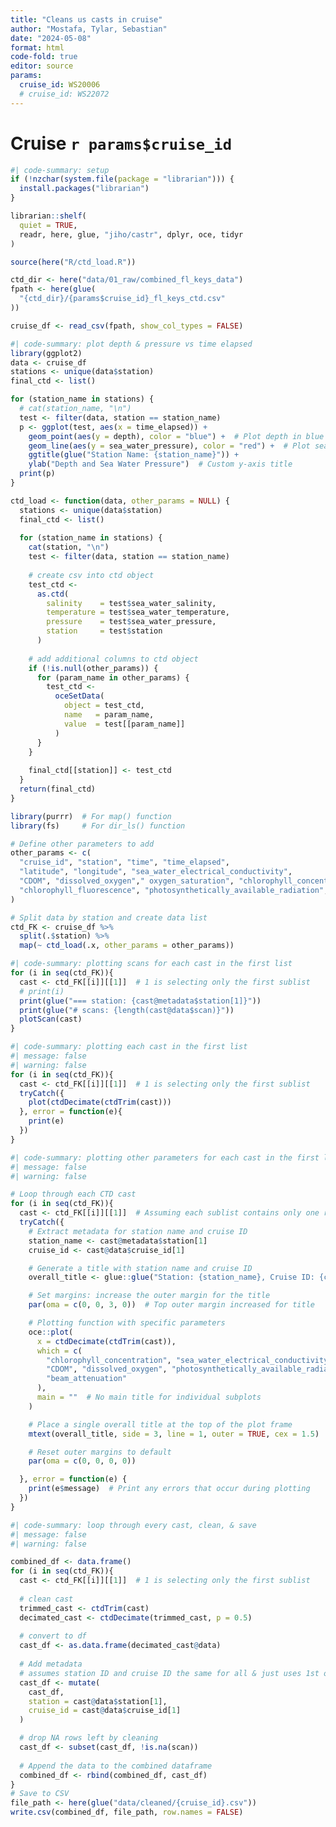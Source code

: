 ```yaml
---
title: "Cleans us casts in cruise"
author: "Mostafa, Tylar, Sebastian"
date: "2024-05-08"
format: html
code-fold: true
editor: source
params: 
  cruise_id: WS20006
  # cruise_id: WS22072
---
```

# Cruise `r params$cruise_id`

```R
#| code-summary: setup
if (!nzchar(system.file(package = "librarian"))) {
  install.packages("librarian")
}

librarian::shelf(
  quiet = TRUE,
  readr, here, glue, "jiho/castr", dplyr, oce, tidyr
)

source(here("R/ctd_load.R"))
```

```R
ctd_dir <- here("data/01_raw/combined_fl_keys_data")
fpath <- here(glue(
  "{ctd_dir}/{params$cruise_id}_fl_keys_ctd.csv"
))

cruise_df <- read_csv(fpath, show_col_types = FALSE)
```


```R
#| code-summary: plot depth & pressure vs time elapsed
library(ggplot2)
data <- cruise_df
stations <- unique(data$station)
final_ctd <- list()

for (station_name in stations) {
  # cat(station_name, "\n")
  test <- filter(data, station == station_name)
  p <- ggplot(test, aes(x = time_elapsed)) +
    geom_point(aes(y = depth), color = "blue") +  # Plot depth in blue
    geom_line(aes(y = sea_water_pressure), color = "red") +  # Plot sea water pressure in red
    ggtitle(glue("Station Name: {station_name}")) +
    ylab("Depth and Sea Water Pressure")  # Custom y-axis title
  print(p)
}
```

```R
ctd_load <- function(data, other_params = NULL) {
  stations <- unique(data$station)
  final_ctd <- list()
  
  for (station_name in stations) {
    cat(station, "\n")
    test <- filter(data, station == station_name)
    
    # create csv into ctd object
    test_ctd <-
      as.ctd(
        salinity    = test$sea_water_salinity,
        temperature = test$sea_water_temperature,
        pressure    = test$sea_water_pressure,
        station     = test$station
      )
    
    # add additional columns to ctd object
    if (!is.null(other_params)) {
      for (param_name in other_params) {
        test_ctd <-
          oceSetData(
            object = test_ctd,
            name   = param_name,
            value  = test[[param_name]]
          )
      }
    }
    
    final_ctd[[station]] <- test_ctd
  }
  return(final_ctd)
}
```

```R
library(purrr)  # For map() function
library(fs)     # For dir_ls() function

# Define other parameters to add
other_params <- c(
  "cruise_id", "station", "time", "time_elapsed", 
  "latitude", "longitude", "sea_water_electrical_conductivity", 
  "CDOM", "dissolved_oxygen"," oxygen_saturation", "chlorophyll_concentration", 
  "chlorophyll_fluorescence", "photosynthetically_available_radiation", "beam_attenuation","beam_transmission"
)

# Split data by station and create data list
ctd_FK <- cruise_df %>%
  split(.$station) %>%
  map(~ ctd_load(.x, other_params = other_params))
```


```R
#| code-summary: plotting scans for each cast in the first list 
for (i in seq(ctd_FK)){
  cast <- ctd_FK[[i]][[1]]  # 1 is selecting only the first sublist
  # print(i)
  print(glue("=== station: {cast@metadata$station[1]}"))
  print(glue("# scans: {length(cast@data$scan)}"))
  plotScan(cast)
}
```

```R
#| code-summary: plotting each cast in the first list 
#| message: false
#| warning: false
for (i in seq(ctd_FK)){
  cast <- ctd_FK[[i]][[1]]  # 1 is selecting only the first sublist
  tryCatch({
    plot(ctdDecimate(ctdTrim(cast)))
  }, error = function(e){
    print(e)
  })
}
```



```R
#| code-summary: plotting other parameters for each cast in the first list 
#| message: false
#| warning: false

# Loop through each CTD cast
for (i in seq(ctd_FK)){
  cast <- ctd_FK[[i]][[1]]  # Assuming each sublist contains only one relevant CTD object
  tryCatch({
    # Extract metadata for station name and cruise ID
    station_name <- cast@metadata$station[1]
    cruise_id <- cast@data$cruise_id[1]

    # Generate a title with station name and cruise ID
    overall_title <- glue::glue("Station: {station_name}, Cruise ID: {cruise_id}")

    # Set margins: increase the outer margin for the title
    par(oma = c(0, 0, 3, 0))  # Top outer margin increased for title

    # Plotting function with specific parameters
    oce::plot(
      x = ctdDecimate(ctdTrim(cast)),
      which = c(
        "chlorophyll_concentration", "sea_water_electrical_conductivity",
        "CDOM", "dissolved_oxygen", "photosynthetically_available_radiation",
        "beam_attenuation"
      ),
      main = ""  # No main title for individual subplots
    )

    # Place a single overall title at the top of the plot frame
    mtext(overall_title, side = 3, line = 1, outer = TRUE, cex = 1.5)

    # Reset outer margins to default
    par(oma = c(0, 0, 0, 0))

  }, error = function(e) {
    print(e$message)  # Print any errors that occur during plotting
  })
}
```


```R
#| code-summary: loop through every cast, clean, & save
#| message: false
#| warning: false

combined_df <- data.frame()
for (i in seq(ctd_FK)){
  cast <- ctd_FK[[i]][[1]]  # 1 is selecting only the first sublist
  
  # clean cast 
  trimmed_cast <- ctdTrim(cast)
  decimated_cast <- ctdDecimate(trimmed_cast, p = 0.5)
  
  # convert to df
  cast_df <- as.data.frame(decimated_cast@data)
  
  # Add metadata
  # assumes station ID and cruise ID the same for all & just uses 1st one
  cast_df <- mutate(
    cast_df,
    station = cast@data$station[1],
    cruise_id = cast@data$cruise_id[1]
  )

  # drop NA rows left by cleaning
  cast_df <- subset(cast_df, !is.na(scan))
  
  # Append the data to the combined dataframe
  combined_df <- rbind(combined_df, cast_df)
}
# Save to CSV
file_path <- here(glue("data/cleaned/{cruise_id}.csv"))
write.csv(combined_df, file_path, row.names = FALSE)

```
